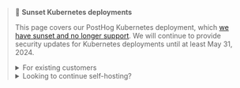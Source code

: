 <blockquote>
<p>🌇 <b>Sunset Kubernetes deployments</b></p>

<p>
This page covers our PostHog Kubernetes deployment, which <a href="/blog/sunsetting-helm-support-posthog">we have sunset and no longer support</a>. We will continue to provide security updates for Kubernetes deployments until at least May 31, 2024.
</p>

<details>
<summary class="text-sm font-bold">For existing customers</summary>
<div>We highly recommend migrating to PostHog Cloud (US or EU). Take a look at <a href="/docs/migrate/migrate-to-cloud">this guide</a> for more information on the migration process.</div>
</details>

<details>
<summary class="text-sm font-bold">Looking to continue self-hosting?</summary>
<div>We still maintain our Open-source Docker Compose deployment. Instructions for deploying can be found <a href="/docs/self-host/open-source/deployment">here</a>.</div>
</details>
</blockquote>
